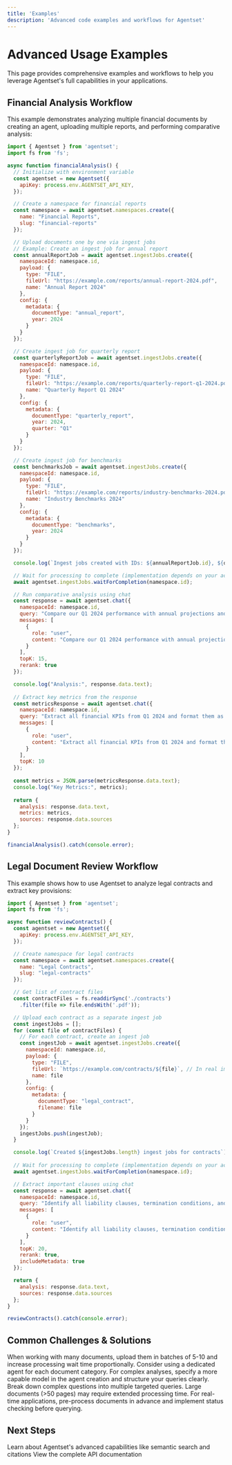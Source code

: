 ```yaml
---
title: 'Examples'
description: 'Advanced code examples and workflows for Agentset'
---
```


# Advanced Usage Examples

This page provides comprehensive examples and workflows to help you leverage Agentset's full capabilities in your applications.

## Financial Analysis Workflow

This example demonstrates analyzing multiple financial documents by creating an agent, uploading multiple reports, and performing comparative analysis:

```javascript
import { Agentset } from 'agentset';
import fs from 'fs';

async function financialAnalysis() {
  // Initialize with environment variable
  const agentset = new Agentset({
    apiKey: process.env.AGENTSET_API_KEY,
  });

  // Create a namespace for financial reports
  const namespace = await agentset.namespaces.create({
    name: "Financial Reports",
    slug: "financial-reports"
  });

  // Upload documents one by one via ingest jobs
  // Example: Create an ingest job for annual report
  const annualReportJob = await agentset.ingestJobs.create({
    namespaceId: namespace.id,
    payload: {
      type: "FILE",
      fileUrl: "https://example.com/reports/annual-report-2024.pdf",
      name: "Annual Report 2024"
    },
    config: {
      metadata: {
        documentType: "annual_report",
        year: 2024
      }
    }
  });

  // Create ingest job for quarterly report
  const quarterlyReportJob = await agentset.ingestJobs.create({
    namespaceId: namespace.id,
    payload: {
      type: "FILE",
      fileUrl: "https://example.com/reports/quarterly-report-q1-2024.pdf",
      name: "Quarterly Report Q1 2024"
    },
    config: {
      metadata: {
        documentType: "quarterly_report",
        year: 2024,
        quarter: "Q1"
      }
    }
  });

  // Create ingest job for benchmarks
  const benchmarksJob = await agentset.ingestJobs.create({
    namespaceId: namespace.id,
    payload: {
      type: "FILE",
      fileUrl: "https://example.com/reports/industry-benchmarks-2024.pdf",
      name: "Industry Benchmarks 2024"
    },
    config: {
      metadata: {
        documentType: "benchmarks",
        year: 2024
      }
    }
  });

  console.log(`Ingest jobs created with IDs: ${annualReportJob.id}, ${quarterlyReportJob.id}, ${benchmarksJob.id}`);

  // Wait for processing to complete (implementation depends on your actual SDK)
  await agentset.ingestJobs.waitForCompletion(namespace.id);

  // Run comparative analysis using chat
  const response = await agentset.chat({
    namespaceId: namespace.id,
    query: "Compare our Q1 2024 performance with annual projections and industry benchmarks. Highlight areas where we're outperforming or underperforming the industry.",
    messages: [
      { 
        role: "user", 
        content: "Compare our Q1 2024 performance with annual projections and industry benchmarks. Highlight areas where we're outperforming or underperforming the industry."
      }
    ],
    topK: 15,
    rerank: true
  });

  console.log("Analysis:", response.data.text);
  
  // Extract key metrics from the response
  const metricsResponse = await agentset.chat({
    namespaceId: namespace.id,
    query: "Extract all financial KPIs from Q1 2024 and format them as a JSON object with metric names as keys and values as numbers.",
    messages: [
      {
        role: "user", 
        content: "Extract all financial KPIs from Q1 2024 and format them as a JSON object with metric names as keys and values as numbers."
      }
    ],
    topK: 10
  });
  
  const metrics = JSON.parse(metricsResponse.data.text);
  console.log("Key Metrics:", metrics);
  
  return {
    analysis: response.data.text,
    metrics: metrics,
    sources: response.data.sources
  };
}

financialAnalysis().catch(console.error);
```

## Legal Document Review Workflow

This example shows how to use Agentset to analyze legal contracts and extract key provisions:

```javascript
import { Agentset } from 'agentset';
import fs from 'fs';

async function reviewContracts() {
  const agentset = new Agentset({
    apiKey: process.env.AGENTSET_API_KEY,
  });

  // Create namespace for legal contracts
  const namespace = await agentset.namespaces.create({
    name: "Legal Contracts",
    slug: "legal-contracts"
  });

  // Get list of contract files
  const contractFiles = fs.readdirSync('./contracts')
    .filter(file => file.endsWith('.pdf'));

  // Upload each contract as a separate ingest job
  const ingestJobs = [];
  for (const file of contractFiles) {
    // For each contract, create an ingest job
    const ingestJob = await agentset.ingestJobs.create({
      namespaceId: namespace.id,
      payload: {
        type: "FILE",
        fileUrl: `https://example.com/contracts/${file}`, // In real implementation, you'd use a hosted file URL
        name: file
      },
      config: {
        metadata: {
          documentType: "legal_contract",
          filename: file
        }
      }
    });
    ingestJobs.push(ingestJob);
  }

  console.log(`Created ${ingestJobs.length} ingest jobs for contracts`);
  
  // Wait for processing to complete (implementation depends on your actual SDK)
  await agentset.ingestJobs.waitForCompletion(namespace.id);

  // Extract important clauses using chat
  const response = await agentset.chat({
    namespaceId: namespace.id,
    query: "Identify all liability clauses, termination conditions, and payment terms across all contracts. Highlight any unusual or potentially problematic provisions.",
    messages: [
      {
        role: "user",
        content: "Identify all liability clauses, termination conditions, and payment terms across all contracts. Highlight any unusual or potentially problematic provisions."
      }
    ],
    topK: 20,
    rerank: true,
    includeMetadata: true
  });

  return {
    analysis: response.data.text,
    sources: response.data.sources
  };
}

reviewContracts().catch(console.error);
```

## Common Challenges & Solutions

<AccordionGroup>
  <Accordion title="Handling large document sets">
    When working with many documents, upload them in batches of 5-10 and increase processing wait time proportionally. Consider using a dedicated agent for each document category.
  </Accordion>

  <Accordion title="Improving response quality">
    For complex analyses, specify a more capable model in the agent creation and structure your queries clearly. Break down complex questions into multiple targeted queries.
  </Accordion>
  
  <Accordion title="Processing time considerations">
    Large documents (>50 pages) may require extended processing time. For real-time applications, pre-process documents in advance and implement status checking before querying.
  </Accordion>
</AccordionGroup>

## Next Steps

<CardGroup>
  <Card
    title="Explore Features"
    icon="lightbulb"
    href="/features/agentic-rag"
  >
    Learn about Agentset's advanced capabilities like semantic search and citations
  </Card>
  <Card
    title="API Reference"
    icon="code"
    href="/api-reference/introduction"
  >
    View the complete API documentation
  </Card>
</CardGroup>
